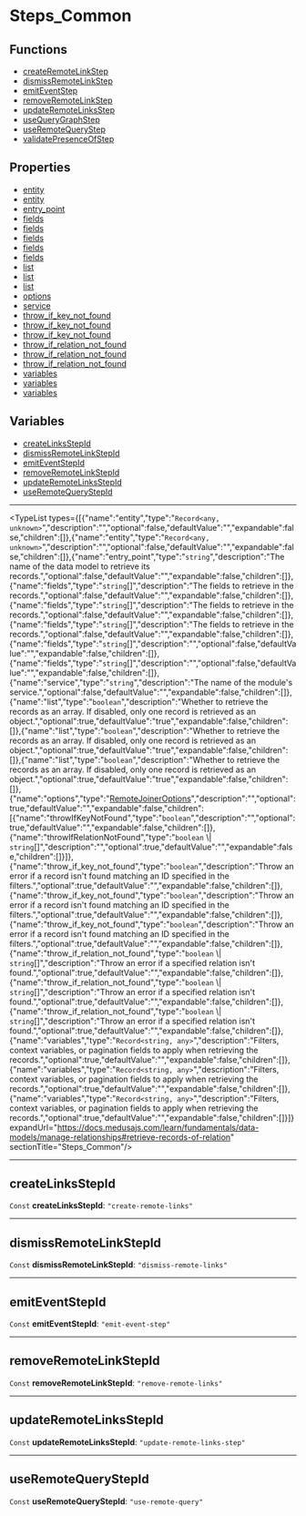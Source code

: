 
# Steps\_Common

## Functions

- [createRemoteLinkStep](../functions/core_flows.createRemoteLinkStep/page.mdx)
- [dismissRemoteLinkStep](../functions/core_flows.dismissRemoteLinkStep/page.mdx)
- [emitEventStep](../functions/core_flows.emitEventStep/page.mdx)
- [removeRemoteLinkStep](../functions/core_flows.removeRemoteLinkStep/page.mdx)
- [updateRemoteLinksStep](../functions/core_flows.updateRemoteLinksStep/page.mdx)
- [useQueryGraphStep](../functions/core_flows.useQueryGraphStep/page.mdx)
- [useRemoteQueryStep](../functions/core_flows.useRemoteQueryStep/page.mdx)
- [validatePresenceOfStep](../functions/core_flows.validatePresenceOfStep/page.mdx)

## Properties

- [entity](undefined)
- [entity](undefined)
- [entry\_point](../interfaces/core_flows.EntryStepInput/page.mdx#entry_point)
- [fields](../interfaces/core_flows.RemoteStepInput/page.mdx#fields)
- [fields](../interfaces/core_flows.EntryStepInput/page.mdx#fields)
- [fields](../interfaces/core_flows.ServiceStepInput/page.mdx#fields)
- [fields](undefined)
- [fields](undefined)
- [list](../interfaces/core_flows.RemoteStepInput/page.mdx#list)
- [list](../interfaces/core_flows.EntryStepInput/page.mdx#list)
- [list](../interfaces/core_flows.ServiceStepInput/page.mdx#list)
- [options](undefined)
- [service](../interfaces/core_flows.ServiceStepInput/page.mdx#service)
- [throw\_if\_key\_not\_found](../interfaces/core_flows.RemoteStepInput/page.mdx#throw_if_key_not_found)
- [throw\_if\_key\_not\_found](../interfaces/core_flows.EntryStepInput/page.mdx#throw_if_key_not_found)
- [throw\_if\_key\_not\_found](../interfaces/core_flows.ServiceStepInput/page.mdx#throw_if_key_not_found)
- [throw\_if\_relation\_not\_found](../interfaces/core_flows.RemoteStepInput/page.mdx#throw_if_relation_not_found)
- [throw\_if\_relation\_not\_found](../interfaces/core_flows.EntryStepInput/page.mdx#throw_if_relation_not_found)
- [throw\_if\_relation\_not\_found](../interfaces/core_flows.ServiceStepInput/page.mdx#throw_if_relation_not_found)
- [variables](../interfaces/core_flows.RemoteStepInput/page.mdx#variables)
- [variables](../interfaces/core_flows.EntryStepInput/page.mdx#variables)
- [variables](../interfaces/core_flows.ServiceStepInput/page.mdx#variables)

## Variables

- [createLinksStepId](../../modules/core_flows/page.mdx#createlinksstepid)
- [dismissRemoteLinkStepId](../../modules/core_flows/page.mdx#dismissremotelinkstepid)
- [emitEventStepId](../../modules/core_flows/page.mdx#emiteventstepid)
- [removeRemoteLinkStepId](../../modules/core_flows/page.mdx#removeremotelinkstepid)
- [updateRemoteLinksStepId](../../modules/core_flows/page.mdx#updateremotelinksstepid)
- [useRemoteQueryStepId](../../modules/core_flows/page.mdx#useremotequerystepid)

___

<TypeList types={[{"name":"entity","type":"`Record<any, unknown>`","description":"","optional":false,"defaultValue":"","expandable":false,"children":[]},{"name":"entity","type":"`Record<any, unknown>`","description":"","optional":false,"defaultValue":"","expandable":false,"children":[]},{"name":"entry_point","type":"`string`","description":"The name of the data model to retrieve its records.","optional":false,"defaultValue":"","expandable":false,"children":[]},{"name":"fields","type":"`string`[]","description":"The fields to retrieve in the records.","optional":false,"defaultValue":"","expandable":false,"children":[]},{"name":"fields","type":"`string`[]","description":"The fields to retrieve in the records.","optional":false,"defaultValue":"","expandable":false,"children":[]},{"name":"fields","type":"`string`[]","description":"The fields to retrieve in the records.","optional":false,"defaultValue":"","expandable":false,"children":[]},{"name":"fields","type":"`string`[]","description":"","optional":false,"defaultValue":"","expandable":false,"children":[]},{"name":"fields","type":"`string`[]","description":"","optional":false,"defaultValue":"","expandable":false,"children":[]},{"name":"service","type":"`string`","description":"The name of the module's service.","optional":false,"defaultValue":"","expandable":false,"children":[]},{"name":"list","type":"`boolean`","description":"Whether to retrieve the records as an array. If disabled, only one record is retrieved as an object.","optional":true,"defaultValue":"true","expandable":false,"children":[]},{"name":"list","type":"`boolean`","description":"Whether to retrieve the records as an array. If disabled, only one record is retrieved as an object.","optional":true,"defaultValue":"true","expandable":false,"children":[]},{"name":"list","type":"`boolean`","description":"Whether to retrieve the records as an array. If disabled, only one record is retrieved as an object.","optional":true,"defaultValue":"true","expandable":false,"children":[]},{"name":"options","type":"[RemoteJoinerOptions](../../types/interfaces/types.RemoteJoinerOptions/page.mdx)","description":"","optional":true,"defaultValue":"","expandable":false,"children":[{"name":"throwIfKeyNotFound","type":"`boolean`","description":"","optional":true,"defaultValue":"","expandable":false,"children":[]},{"name":"throwIfRelationNotFound","type":"`boolean` \\| `string`[]","description":"","optional":true,"defaultValue":"","expandable":false,"children":[]}]},{"name":"throw_if_key_not_found","type":"`boolean`","description":"Throw an error if a record isn't found matching an ID specified in the filters.","optional":true,"defaultValue":"","expandable":false,"children":[]},{"name":"throw_if_key_not_found","type":"`boolean`","description":"Throw an error if a record isn't found matching an ID specified in the filters.","optional":true,"defaultValue":"","expandable":false,"children":[]},{"name":"throw_if_key_not_found","type":"`boolean`","description":"Throw an error if a record isn't found matching an ID specified in the filters.","optional":true,"defaultValue":"","expandable":false,"children":[]},{"name":"throw_if_relation_not_found","type":"`boolean` \\| `string`[]","description":"Throw an error if a specified relation isn't found.","optional":true,"defaultValue":"","expandable":false,"children":[]},{"name":"throw_if_relation_not_found","type":"`boolean` \\| `string`[]","description":"Throw an error if a specified relation isn't found.","optional":true,"defaultValue":"","expandable":false,"children":[]},{"name":"throw_if_relation_not_found","type":"`boolean` \\| `string`[]","description":"Throw an error if a specified relation isn't found.","optional":true,"defaultValue":"","expandable":false,"children":[]},{"name":"variables","type":"`Record<string, any>`","description":"Filters, context variables, or pagination fields to apply when retrieving the records.","optional":true,"defaultValue":"","expandable":false,"children":[]},{"name":"variables","type":"`Record<string, any>`","description":"Filters, context variables, or pagination fields to apply when retrieving the records.","optional":true,"defaultValue":"","expandable":false,"children":[]},{"name":"variables","type":"`Record<string, any>`","description":"Filters, context variables, or pagination fields to apply when retrieving the records.","optional":true,"defaultValue":"","expandable":false,"children":[]}]} expandUrl="https://docs.medusajs.com/learn/fundamentals/data-models/manage-relationships#retrieve-records-of-relation" sectionTitle="Steps_Common"/>

___

## createLinksStepId

 `Const` **createLinksStepId**: `"create-remote-links"`

___

## dismissRemoteLinkStepId

 `Const` **dismissRemoteLinkStepId**: `"dismiss-remote-links"`

___

## emitEventStepId

 `Const` **emitEventStepId**: `"emit-event-step"`

___

## removeRemoteLinkStepId

 `Const` **removeRemoteLinkStepId**: `"remove-remote-links"`

___

## updateRemoteLinksStepId

 `Const` **updateRemoteLinksStepId**: `"update-remote-links-step"`

___

## useRemoteQueryStepId

 `Const` **useRemoteQueryStepId**: `"use-remote-query"`
